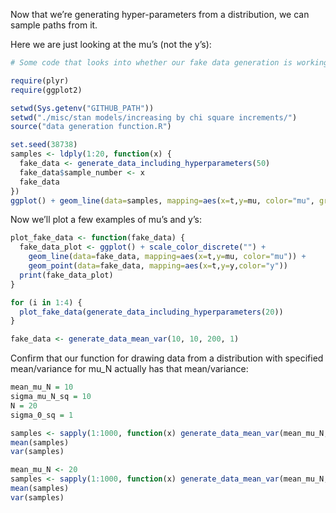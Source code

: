 Now that we're generating hyper-parameters from a distribution, we can sample paths from it. 

Here we are just looking at the mu's (not the y's):

```r
# Some code that looks into whether our fake data generation is working right:

require(plyr)
require(ggplot2)

setwd(Sys.getenv("GITHUB_PATH"))
setwd("./misc/stan models/increasing by chi square increments/")
source("data generation function.R")

set.seed(38738)
samples <- ldply(1:20, function(x) {
  fake_data <- generate_data_including_hyperparameters(50)
  fake_data$sample_number <- x
  fake_data
})
ggplot() + geom_line(data=samples, mapping=aes(x=t,y=mu, color="mu", group=sample_number))
```
                     

Now we'll plot a few examples of mu's and y's:

```r
plot_fake_data <- function(fake_data) {
  fake_data_plot <- ggplot() + scale_color_discrete("") +
    geom_line(data=fake_data, mapping=aes(x=t,y=mu, color="mu")) +
    geom_point(data=fake_data, mapping=aes(x=t,y=y,color="y")) 
  print(fake_data_plot)
}

for (i in 1:4) {
  plot_fake_data(generate_data_including_hyperparameters(20))
}

fake_data <- generate_data_mean_var(10, 10, 200, 1)
```


Confirm that our function for drawing data from a distribution with specified mean/variance for mu_N actually has that mean/variance:


```r

mean_mu_N = 10
sigma_mu_N_sq = 10
N = 20
sigma_0_sq = 1 

samples <- sapply(1:1000, function(x) generate_data_mean_var(mean_mu_N, sigma_mu_N_sq, N, sigma_0_sq)$mu[N])
mean(samples)
var(samples)

mean_mu_N <- 20
samples <- sapply(1:1000, function(x) generate_data_mean_var(mean_mu_N, sigma_mu_N_sq, N, sigma_0_sq)$mu[N])
mean(samples)
var(samples)
```